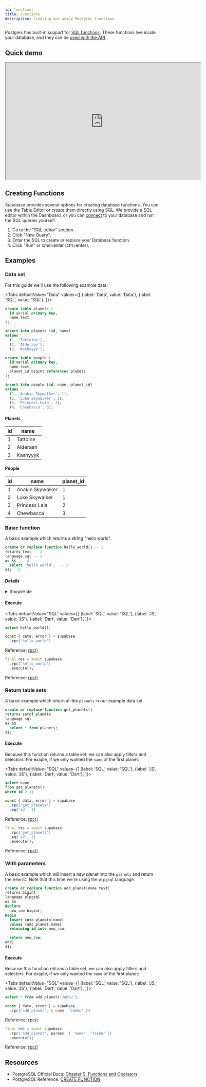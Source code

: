 ```yaml
---
id: functions
title: Functions
description: Creating and using Postgres functions.
---
```




Postgres has built-in support for [SQL functions](https://www.postgresql.org/docs/current/sql-createfunction.html). 
These functions live inside your database, and they can be [used with the API](/docs/reference/javascript/rpc).

## Quick demo

<iframe
  className="w-full video-with-border"
  width="640"
  height="385"
  src="https://www.youtube-nocookie.com/embed/MJZCCpCYEqk"
  frameBorder="1"
  allow="accelerometer; autoplay; clipboard-write; encrypted-media; gyroscope; picture-in-picture"
  allowFullScreen
></iframe>

## Creating Functions 

Supabase provides several options for creating database functions. You can use the Table Editor or create them directly using SQL. 
We provide a SQL editor within the Dashboard, or you can [connect](/docs/guides/database/connecting/connecting-to-postgres) to your database 
and run the SQL queries yourself.


1. Go to the "SQL editor" section.
2. Click "New Query".
3. Enter the SQL to create or replace your Database function.
4. Click "Run" or cmd+enter (ctrl+enter).

## Examples

### Data set

For this guide we'll use the following example data:


<Tabs
defaultValue="Data"
values={[
  {label: 'Data', value: 'Data'},
  {label: 'SQL', value: 'SQL'},
]}>

<TabItem value="SQL">

```sql
create table planets (
  id serial primary key,
  name text
);

insert into planets (id, name) 
values 
  (1, 'Tattoine'),
  (2, 'Alderaan'),
  (3, 'Kashyyyk');

create table people (
  id serial primary key,
  name text,
  planet_id bigint references planets
);

insert into people (id, name, planet_id) 
values 
  (1, 'Anakin Skywalker', 1),
  (2, 'Luke Skywalker', 1),
  (3, 'Princess Leia', 2),
  (4, 'Chewbacca', 3);
```

</TabItem>
<TabItem value="Data">

<h4>Planets</h4>

| id    | name | 
| ----  | ---- | 
|    1 | Tattoine | 
|    2 | Alderaan  | 
|    3 | Kashyyyk | 

<h4>People</h4>

| id    | name | planet_id |
| ----  | ---- | ---- | 
|    1 | Anakin Skywalker | 1 | 
|    2 | Luke Skywalker  | 1 | 
|    3 | Princess Leia | 2 | 
|    4 | Chewbacca | 3 | 

</TabItem>

</Tabs>

### Basic function

A basic example which returns a string "hello world".

```sql
create or replace function hello_world() -- 1
returns text -- 2
language sql -- 3
as $$  -- 4
  select 'hello world';  -- 5
$$; --6

```

#### Details

<details>
<summary>Show/Hide</summary>
  
At it's most basic a function has the following parts:

1. `create or replace function hello_world()`
- The function declaration, where `hello_world` is the name of the function.
- You can use either `create` when creating a new fucntion or `replace` when replacing an existing function. Or you can use `create or replace` together to handle either.
2. `returns text`
- The type of data that the function returns. If it returns nothing, you can `return void`. 
3. `language sql`
- The language used inside the function body. This can also be a procedural language: `plpgsql`, `plv8`, `plpython`, etc.
4. `as $$`
- The function wrapper. Anything enclosed inside the `$$` symbols will be part of the function body.
5. `select 'hello world';`
- A simple function body. The final `select` statement inside a function body will be returned if there are no statements following it.
6. `$$;`
- The closing symbols of the funciton wrapper.

</details>

#### Execute

<Tabs
defaultValue="SQL"
values={[
  {label: 'SQL', value: 'SQL'},
  {label: 'JS', value: 'JS'},
  {label: 'Dart', value: 'Dart'},
]}>

<TabItem value="SQL">

```sql
select hello_world();
```

</TabItem>
<TabItem value="JS">

```js 
const { data, error } = supabase
  .rpc('hello_world')
```

Reference: [rpc()](/docs/reference/javascript/rpc)

</TabItem>
<TabItem value="Dart">

```dart 
final res = await supabase
  .rpc('hello_world')
  .execute();
```

Reference: [rpc()](/docs/reference/dart/rpc)

</TabItem>

</Tabs>


### Return table sets

A basic example which return all the `planets` in our example data set.

```sql
create or replace function get_planets() 
returns setof planets
language sql
as $$
  select * from planets;
$$;
```

#### Execute 

Because this function returns a table set, we can also apply filters and selectors. For exaple, if we only wanted the `name` of the first planet:

<Tabs
defaultValue="SQL"
values={[
  {label: 'SQL', value: 'SQL'},
  {label: 'JS', value: 'JS'},
  {label: 'Dart', value: 'Dart'},
]}>

<TabItem value="SQL">

```sql
select name
from get_planets()
where id = 1;
```

</TabItem>
<TabItem value="JS">

```js 
const { data, error } = supabase
  .rpc('get_planets')
  .eq('id', 1)
```

Reference: [rpc()](/docs/reference/javascript/rpc)

</TabItem>
<TabItem value="Dart">

```dart 
final res = await supabase
  .rpc('get_planets')
  .eq('id', 1)
  .execute();
```

Reference: [rpc()](/docs/reference/dart/rpc)

</TabItem>

</Tabs>


### With parameters

A basic example which will insert a new planet into the `planets` and return the new ID. Note that this time we're using the `plpgsql` language.

```sql
create or replace function add_planet(name text) 
returns bigint
language plpgsql
as $$
declare 
  new_row bigint;
begin
  insert into planets(name)
  values (add_planet.name)
  returning id into new_row;

  return new_row;
end;
$$;
```

#### Execute 

Because this function returns a table set, we can also apply filters and selectors. For exaple, if we only wanted the `name` of the first planet:

<Tabs
defaultValue="SQL"
values={[
  {label: 'SQL', value: 'SQL'},
  {label: 'JS', value: 'JS'},
  {label: 'Dart', value: 'Dart'},
]}>

<TabItem value="SQL">

```sql
select * from add_planet('Jakku');
```

</TabItem>
<TabItem value="JS">

```js 
const { data, error } = supabase
  .rpc('add_planet', { name: 'Jakku' })
```

Reference: [rpc()](/docs/reference/javascript/rpc)

</TabItem>
<TabItem value="Dart">

```dart 
final res = await supabase
  .rpc('add_planet', params: { 'name': 'Jakku' })
  .execute();
```

Reference: [rpc()](/docs/reference/dart/rpc)

</TabItem>

</Tabs>


## Resources

- PostgreSQL Official Docs: [Chapter 9. Functions and Operators](https://www.postgresql.org/docs/current/functions.html)
- PostgreSQL Reference: [CREATE FUNCTION](https://www.postgresql.org/docs/9.1/sql-createfunction.html)